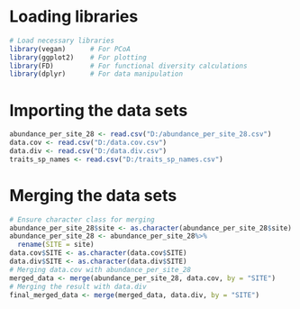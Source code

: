 


# Loading libraries
```{r}
# Load necessary libraries
library(vegan)      # For PCoA
library(ggplot2)    # For plotting
library(FD)         # For functional diversity calculations
library(dplyr)      # For data manipulation


```


# Importing the data sets
```{r}
abundance_per_site_28 <- read.csv("D:/abundance_per_site_28.csv")
data.cov <- read.csv("D:/data.cov.csv")
data.div <- read.csv("D:/data.div.csv")
traits_sp_names <- read.csv("D:/traits_sp_names.csv")
```


# Merging the data sets
```{r}
# Ensure character class for merging
abundance_per_site_28$site <- as.character(abundance_per_site_28$site)
abundance_per_site_28 <- abundance_per_site_28%>% 
  rename(SITE = site)
data.cov$SITE <- as.character(data.cov$SITE)
data.div$SITE <- as.character(data.div$SITE)
# Merging data.cov with abundance_per_site_28
merged_data <- merge(abundance_per_site_28, data.cov, by = "SITE")
# Merging the result with data.div
final_merged_data <- merge(merged_data, data.div, by = "SITE")
```



